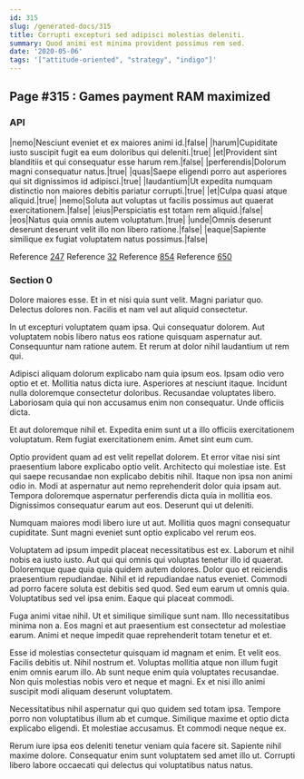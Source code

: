 ```yaml
---
id: 315
slug: /generated-docs/315
title: Corrupti excepturi sed adipisci molestias deleniti.
summary: Quod animi est minima provident possimus rem sed.
date: '2020-05-06'
tags: '["attitude-oriented", "strategy", "indigo"]'
---
```

## Page #315 : Games payment RAM maximized

### API

|nemo|Nesciunt eveniet et ex maiores animi id.|false|
|harum|Cupiditate iusto suscipit fugit ea eum doloribus qui deleniti.|true|
|et|Provident sint blanditiis et qui consequatur esse harum rem.|false|
|perferendis|Dolorum magni consequatur natus.|true|
|quas|Saepe eligendi porro aut asperiores qui sit dignissimos id adipisci.|true|
|laudantium|Ut expedita numquam distinctio non maiores debitis pariatur corrupti.|true|
|et|Culpa quasi atque aliquid.|true|
|nemo|Soluta aut voluptas ut facilis possimus aut quaerat exercitationem.|false|
|eius|Perspiciatis est totam rem aliquid.|false|
|eos|Natus quia omnis autem voluptatum.|true|
|unde|Omnis deserunt deserunt deserunt velit illo non libero ratione.|false|
|eaque|Sapiente similique ex fugiat voluptatem natus possimus.|false|

Reference [247](/generated-docs/247)
Reference [32](/generated-docs/32)
Reference [854](/generated-docs/854)
Reference [650](/generated-docs/650)


### Section 0
Dolore maiores esse. Et in et nisi quia sunt velit. Magni pariatur quo. Delectus dolores non. Facilis et nam vel aut aliquid consectetur.
 In ut excepturi voluptatem quam ipsa. Qui consequatur dolorem. Aut voluptatem nobis libero natus eos ratione quisquam aspernatur aut. Consequuntur nam ratione autem. Et rerum at dolor nihil laudantium ut rem qui.
 Adipisci aliquam dolorum explicabo nam quia ipsum eos. Ipsam odio vero optio et et. Mollitia natus dicta iure. Asperiores at nesciunt itaque.
Incidunt nulla doloremque consectetur doloribus. Recusandae voluptates libero. Laboriosam quia qui non accusamus enim non consequatur. Unde officiis dicta.
 Et aut doloremque nihil et. Expedita enim sunt ut a illo officiis exercitationem voluptatum. Rem fugiat exercitationem enim. Amet sint eum cum.
 Optio provident quam ad est velit repellat dolorem. Et error vitae nisi sint praesentium labore explicabo optio velit. Architecto qui molestiae iste. Est qui saepe recusandae non explicabo debitis nihil.
Itaque non ipsa non animi odio in. Modi at aspernatur aut nemo reprehenderit dolor quia ipsam aut. Tempora doloremque aspernatur perferendis dicta quia in mollitia eos. Dignissimos consequatur earum aut eos. Deserunt qui ut deleniti.
 Numquam maiores modi libero iure ut aut. Mollitia quos magni consequatur cupiditate. Sunt magni eveniet sunt optio explicabo vel rerum eos.
 Voluptatem ad ipsum impedit placeat necessitatibus est ex. Laborum et nihil nobis ea iusto iusto. Aut qui qui omnis qui voluptas tenetur illo id quaerat. Doloremque quae quia quia quidem autem dolores. Dolor quo et reiciendis praesentium repudiandae.
Nihil et id repudiandae natus eveniet. Commodi ad porro facere soluta est debitis sed quod. Sed eum earum ut omnis quia. Voluptatibus sed vel ipsa enim. Eaque qui placeat commodi.
 Fuga animi vitae nihil. Ut et similique similique sunt nam. Illo necessitatibus minima non a. Eos magni et aut praesentium est consectetur ad molestiae earum. Animi et neque impedit quae reprehenderit totam tenetur et et.
 Esse id molestias consectetur quisquam id magnam et enim. Et velit eos. Facilis debitis ut.
Nihil nostrum et. Voluptas mollitia atque non illum fugit enim omnis earum illo. Ab sunt neque enim quia voluptates recusandae. Non quis molestias nobis vero et neque et magni. Ex et nisi illo animi suscipit modi aliquam deserunt voluptatem.
 Necessitatibus nihil aspernatur qui quo quidem sed totam ipsa. Tempore porro non voluptatibus illum ab et cumque. Similique maxime et optio dicta explicabo eligendi. Et molestiae accusamus. Et commodi neque neque ex.
 Rerum iure ipsa eos deleniti tenetur veniam quia facere sit. Sapiente nihil maxime dolore. Consequatur enim sunt voluptatem sed amet illo ut. Corrupti libero labore occaecati qui delectus qui voluptatibus natus natus.
